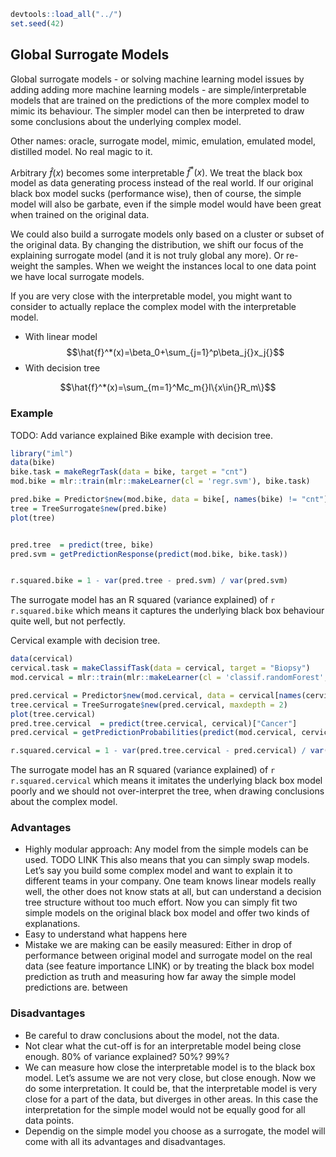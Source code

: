 ```r
devtools::load_all("../")
set.seed(42)
```


## Global Surrogate Models  {#global}

Global surrogate models - or solving machine learning model issues by adding adding more machine learning models - are simple/interpretable models that are trained on the predictions of the more complex model to mimic its behaviour. The simpler model can then be interpreted to draw some conclusions about the underlying complex model. 



Other names: oracle, surrogate model, mimic, emulation, emulated model, distilled model. 
No real magic to it. 


Arbitrary $\hat{f}(x)$ becomes some interpretable $\hat{f}^*(x)$.
We treat the black box model as data generating process instead of the real world. 
If our original black box model sucks (performance wise), then of course, the simple model will also be garbate, even if the simple model would have been great when trained on the original data. 

We could also build a surrogate models only based on a cluster or subset of the original data. 
By changing the distribution, we shift our focus of the explaining surrogate model (and it is not truly global any more).
Or re-weight the samples. 
When we weight the instances local to one data point we have local surrogate models. 

If you are very close with the interpretable model, you might want to consider to actually replace the complex model with the interpretable model.

- With linear model
$$\hat{f}^*(x)=\beta_0+\sum_{j=1}^p\beta_j{}x_j{}$$
- With decision tree

$$\hat{f}^*(x)=\sum_{m=1}^Mc_m{}I\{x\in{}R_m\}$$


### Example
TODO: Add variance explained
Bike example with decision tree.
```r
library("iml")
data(bike)
bike.task = makeRegrTask(data = bike, target = "cnt")
mod.bike = mlr::train(mlr::makeLearner(cl = 'regr.svm'), bike.task)

pred.bike = Predictor$new(mod.bike, data = bike[, names(bike) != "cnt"])
tree = TreeSurrogate$new(pred.bike) 
plot(tree)


pred.tree  = predict(tree, bike)
pred.svm = getPredictionResponse(predict(mod.bike, bike.task))


r.squared.bike = 1 - var(pred.tree - pred.svm) / var(pred.svm)
```
The surrogate model has an R squared (variance explained) of `r r.squared.bike` which means it captures the underlying black box behaviour quite well, but not perfectly.

Cervical example with decision tree.
```r
data(cervical)
cervical.task = makeClassifTask(data = cervical, target = "Biopsy")
mod.cervical = mlr::train(mlr::makeLearner(cl = 'classif.randomForest', predict.type = "prob"), cervical.task)

pred.cervical = Predictor$new(mod.cervical, data = cervical[names(cervical) != "Biopsy"])
tree.cervical = TreeSurrogate$new(pred.cervical, maxdepth = 2) 
plot(tree.cervical)
pred.tree.cervical  = predict(tree.cervical, cervical)["Cancer"]
pred.cervical = getPredictionProbabilities(predict(mod.cervical, cervical.task))

r.squared.cervical = 1 - var(pred.tree.cervical - pred.cervical) / var(pred.cervical)
```

The surrogate model has an R squared (variance explained) of `r r.squared.cervical` which means it imitates the underlying black box model poorly and we should not over-interpret the tree, when drawing conclusions about the complex model.

### Advantages 
- Highly modular approach: Any model from the simple models can be used. TODO LINK 
This also means that you can simply swap models. 
Let's say you build some complex model and want to explain it to different teams in your company.
One team knows linear models really well, the other does not know stats at all, but can understand a decision tree structure without too much effort. 
Now you can simply fit two simple models on the original black box model and offer two kinds of explanations.
- Easy to understand what happens here
- Mistake we are making can be easily measured: 
Either in drop of performance between original model and surrogate model on the real data (see feature importance LINK) or by treating the black box model prediction as truth and measuring how far away the simple model predictions are. 
between 

### Disadvantages
- Be careful to draw conclusions about the model, not the data. 
- Not clear what the cut-off is for an interpretable model being close enough. 
80% of variance explained? 50%? 99%?
- We can measure how close the interpretable model is to the black box model. 
Let's assume we are not very close, but close enough. 
Now we do some interpretation. 
It could be, that the interpretable model is very close for a part of the data, but diverges in other areas. 
In this case the interpretation for the simple model would not be equally good for all data points.
- Dependig on the simple model you choose as a surrogate, the model will come with all its advantages and disadvantages. 
